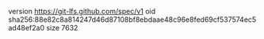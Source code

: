 version https://git-lfs.github.com/spec/v1
oid sha256:88e82c8a814247d46d87108bf8ebdaae48c96e8fed69cf537574ec5ad48ef2a0
size 7632
